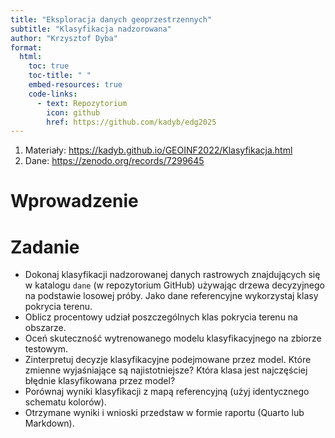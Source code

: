 ```yaml
---
title: "Eksploracja danych geoprzestrzennych"
subtitle: "Klasyfikacja nadzorowana"
author: "Krzysztof Dyba"
format:
  html:
    toc: true
    toc-title: " "
    embed-resources: true
    code-links:
      - text: Repozytorium
        icon: github
        href: https://github.com/kadyb/edg2025
---
```


1. Materiały: <https://kadyb.github.io/GEOINF2022/Klasyfikacja.html>
2. Dane: <https://zenodo.org/records/7299645>

# Wprowadzenie

# Zadanie

- Dokonaj klasyfikacji nadzorowanej danych rastrowych znajdujących się w
katalogu `dane` (w repozytorium GitHub) używając drzewa decyzyjnego na podstawie
losowej próby. Jako dane referencyjne wykorzystaj klasy pokrycia terenu.
- Oblicz procentowy udział poszczególnych klas pokrycia terenu na obszarze.
- Oceń skuteczność wytrenowanego modelu klasyfikacyjnego na zbiorze testowym.
- Zinterpretuj decyzje klasyfikacyjne podejmowane przez model. Które
zmienne wyjaśniające są najistotniejsze? Która klasa jest najczęściej błędnie
klasyfikowana przez model?
- Porównaj wyniki klasyfikacji z mapą referencyjną (użyj identycznego schematu
kolorów).
- Otrzymane wyniki i wnioski przedstaw w formie raportu (Quarto lub Markdown).
